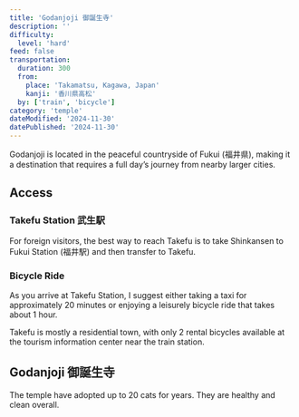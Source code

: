 ```yaml
---
title: 'Godanjoji 御誕生寺'
description: ''
difficulty:
  level: 'hard'
feed: false
transportation:
  duration: 300
  from:
    place: 'Takamatsu, Kagawa, Japan'
    kanji: '香川県高松'
  by: ['train', 'bicycle']
category: 'temple'
dateModified: '2024-11-30'
datePublished: '2024-11-30'
---
```



Godanjoji is located in the peaceful countryside of Fukui (福井県), making it a destination that requires a full day’s journey from nearby larger cities.

<Abstract frontmatter={frontmatter} />

## Access

### Takefu Station 武生駅

For foreign visitors, the best way to reach Takefu is to take Shinkansen to Fukui Station (福井駅) and then transfer to Takefu.

### Bicycle Ride

As you arrive at Takefu Station, I suggest either taking a taxi for approximately 20 minutes or enjoying a leisurely bicycle ride that takes about 1 hour.

Takefu is mostly a residential town, with only 2 rental bicycles available at the tourism information center near the train station.

## Godanjoji 御誕生寺

The temple have adopted up to 20 cats for years. They are healthy and clean overall.
